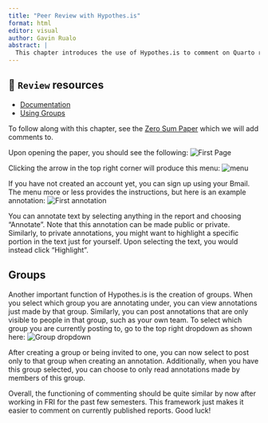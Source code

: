 ```yaml
---
title: "Peer Review with Hypothes.is"
format: html
editor: visual
author: Gavin Rualo
abstract: |
  This chapter introduces the use of Hypothes.is to comment on Quarto reports. These can be used to give and receive feedback on your/other teams' papers, and there are certain functions of Hypothes.is that allow certain comments to only be seen by certain people. Therefore, you know where your critiques are coming from. This chapter walks you through the process of leaving these comments on a report.
---
```


::: callout-tip
## 📖 `Review` resources

-   [Documentation](https://quarto.org/docs/output-formats/html-basics.html#commenting)
-   [Using Groups](https://web.hypothes.is/help/annotating-with-groups/)
:::

To follow along with this chapter, see the [Zero Sum Paper](https://fripublichealth.quarto.pub/zerosum/) which we will add comments to.

Upon opening the paper, you should see the following: ![First Page](review_files/review_login.png)

Clicking the arrow in the top right corner will produce this menu: ![menu](review_files/menu.png)

If you have not created an account yet, you can sign up using your Bmail. The menu more or less provides the instructions, but here is an example annotation: ![First annotation](review_files/annotation1.png)

You can annotate text by selecting anything in the report and choosing "Annotate". Note that this annotation can be made public or private. Similarly, to private annotations, you might want to highlight a specific portion in the text just for yourself. Upon selecting the text, you would instead click "Highlight".

## Groups

Another important function of Hypothes.is is the creation of groups. When you select which group you are annotating under, you can view annotations just made by that group. Similarly, you can post annotations that are only visible to people in that group, such as your own team. To select which group you are currently posting to, go to the top right dropdown as shown here: ![Group dropdown](review_files/group.png)

After creating a group or being invited to one, you can now select to post only to that group when creating an annotation. Additionally, when you have this group selected, you can choose to only read annotations made by members of this group.

Overall, the functioning of commenting should be quite similar by now after working in FRI for the past few semesters. This framework just makes it easier to comment on currently published reports. Good luck!